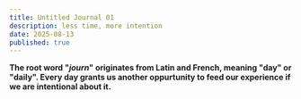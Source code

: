 ```yaml
---
title: Untitled Journal 01
description: less time, more intention
date: 2025-08-13
published: true
---
```


**The root word "*journ*" originates from Latin and French, meaning "day" or "daily". Every day grants us another oppurtunity to feed our experience if we are intentional about it.** <br /><br />